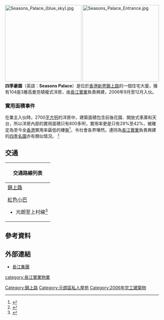{{distinguish|四季名園}}
[[File:Seasons_Palace_(blue_sky).jpg|250px]]
[[File:Seasons_Palace_Entrance.jpg|250px]]
'''四季豪園'''（英語：'''Seasons Palace'''）是位於[[香港|香港]][[新界|新界]][[錦上路|錦上路]]的一個住宅大廈，擁有104座3層高曼克頓複式洋房，由[[長江實業|長江實業]]負責興建，2006年9月至12月入伙。

===實用面積事件===
在業主入伙時，2700[[平方呎|平方呎]]的洋房中，建築面積包含前後花園、開放式車庫和天台，所以洋房內部的實用面積只有800多呎，實用率更是只有29%至42%，被確定為至今全[[香港|香港]]實用率最低的樓盤<ref>{{cite news |url=http://hk.apple.nextmedia.com/supplement/columnist/%E9%AB%98%E6%85%A7%E7%84%B6/art/20140715/18800138 |title=誰是2,700呎獨立屋屋主？ |publisher=[[蘋果日報_(香港)|蘋果日報]] |date=2014年7月15日 |accessdate=2014年7月15日 |archive-date=2014年7月16日 |archive-url=https://web.archive.org/web/20140716104934/http://hk.apple.nextmedia.com/supplement/columnist/%E9%AB%98%E6%85%A7%E7%84%B6/art/20140715/18800138 |dead-url=no }}{{zh-hant}}</ref>，令社會各界嘩然。連同為[[長江實業|長江實業]]負責興建的[[四季名園|四季名園]]亦有類似情況。 <small><ref>{{Cite web |url=http://www.youtube.com/watch?v=WPMoiwEpeMg&feature=channel_video_title |title=存档副本 |accessdate=2012-02-19 |archive-date=2015-11-15 |archive-url=https://web.archive.org/web/20151115031845/https://www.youtube.com/watch?v=WPMoiwEpeMg&feature=channel_video_title |dead-url=no }}</ref></small>

==交通==
{| class="mw-collapsible mw-collapsed wikitable" style="background:white; margin: 0 auto; width: auto;" 
! 交通路線列表
|-
|
;[[錦上路|錦上路]]
{{九龍新界巴士簡單列表|51|64K|251A}}
{{新界專線小巴簡單列表|72}}
;[[紅色小巴|紅色小巴]]
*元朗至上村線<ref>{{Cite web |url=http://www.16seats.net/chi/rmb/r_n23.html |title=元朗裕景坊　—　上村 |accessdate=2016-12-25 |archive-date=2016-12-25 |archive-url=https://web.archive.org/web/20161225000410/http://www.16seats.net/chi/rmb/r_n23.html |dead-url=no }}</ref>
|}

==參考資料==
{{Reflist}}

==外部連結==
* [http://www.ckh.com.hk 長江集團]{{Wayback|url=http://www.ckh.com.hk/ |date=20150509135318 }}

{{長江集團}}
{{香港小作品}}
[[Category:錦上路|Category:錦上路]]
[[Category:元朗區私人屋苑|Category:元朗區私人屋苑]]
[[category:長江實業物業|category:長江實業物業]]
[[Category:2006年完工建築物|Category:2006年完工建築物]]